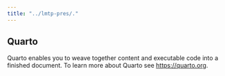 ```yaml
---
title: "../lmtp-pres/."
---
```


## Quarto

Quarto enables you to weave together content and executable code into a finished document. To learn more about Quarto see <https://quarto.org>.
